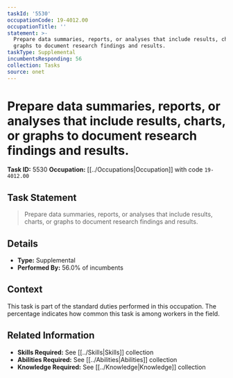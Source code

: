 ```yaml
---
taskId: '5530'
occupationCode: 19-4012.00
occupationTitle: ''
statement: >-
  Prepare data summaries, reports, or analyses that include results, charts, or
  graphs to document research findings and results.
taskType: Supplemental
incumbentsResponding: 56
collection: Tasks
source: onet
---
```

# Prepare data summaries, reports, or analyses that include results, charts, or graphs to document research findings and results.

**Task ID:** 5530
**Occupation:** [[../Occupations|Occupation]] with code `19-4012.00`

## Task Statement

> Prepare data summaries, reports, or analyses that include results, charts, or graphs to document research findings and results.

## Details

- **Type:** Supplemental
- **Performed By:** 56.0% of incumbents

## Context

This task is part of the standard duties performed in this occupation. The percentage indicates how common this task is among workers in the field.

## Related Information

- **Skills Required:** See [[../Skills|Skills]] collection
- **Abilities Required:** See [[../Abilities|Abilities]] collection
- **Knowledge Required:** See [[../Knowledge|Knowledge]] collection
